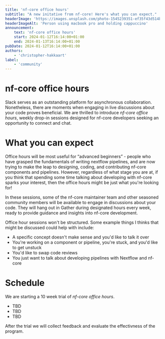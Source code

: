 ```yaml
---
title: 'nf-core office hours'
subtitle: "A new initative from nf-core! Here's what you can expect."
headerImage: 'https://images.unsplash.com/photo-1545239351-ef35f43d514b'
headerImageAlt: 'Person using macbook pro and holding cappuccino'
announcement:
    text: 'nf-core office hours'
    start: 2024-01-12T16:14:00+01:00
    end: 2024-01-13T16:14:00+01:00
pubDate: 2024-01-12T16:14:00+01:00
authors:
    - 'christopher-hakkaart'
label:
    - 'community'
---
```


# nf-core office hours

Slack serves as an outstanding platform for asynchronous collaboration.
Nonetheless, there are moments when engaging in live discussions about your code proves beneficial.
We are thrilled to introduce _nf-core office hours_, weekly drop-in sessions designed for nf-core developers seeking an opportunity to connect and chat.

# What you can expect

Office hours will be most useful for “advanced beginners” - people who have grasped the fundamentals of writing nextflow pipelines, and are now trying to make the leap to designing, coding, and contributing nf-core components and pipelines.
However, regardless of what stage you are at, if you think that spending some time talking about developing with nf-core sparks your interest, then the office hours might be just what you're looking for!

In these sessions, some of the nf-core maintainer team and other seasoned community members will be available to engage in discussions about your code.
They will hang out in Gather during designated hours every week, ready to provide guidance and insights into nf-core development.

Office hour sessions won't be structured.
Some example things I thinks that might be discussed could help with include:

-   A specific concept doesn't make sense and you'd like to talk it over
-   You're working on a component or pipeline, you're stuck, and you'd like to get unstuck
-   You'd like to swap code reviews
-   You just want to talk about developing pipelines with Nextflow and nf-core

# Schedule

We are starting a 10 week trial of _nf-core office hours_.

-   TBD
-   TBD
-   TBD

After the trial we will collect feedback and evaluate the effectivness of the program.
